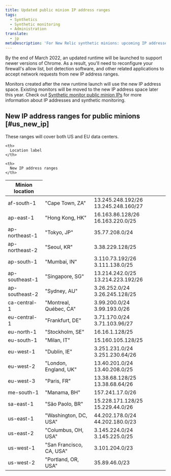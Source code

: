 ```yaml
---
title: Updated public minion IP address ranges
tags:
  - Synthetics
  - Synthetic monitoring
  - Administration
translate:
  - jp
metaDescription: 'For New Relic synthetic minions: upcoming IP addresses to be implemented in July 2021.'
---
```


By the end of March 2022, an updated runtime will be launched to support newer versions of Chrome. As a result, you'll need to reconfigure your firewall's allow list, bot detection software, and other related applications to accept network requests from new IP address ranges. 

Monitors created after the new runtime launch will use the new IP address space. Existing monitors will be moved to the new IP address space later this year. Check out [Synthetic monitor public minion IPs](/docs/synthetics/synthetic-monitoring/administration/synthetic-public-minion-ips/) for more information about IP addresses and synthetic monitoring.

## New IP address ranges for public minions [#us_new_ip]

These ranges will cover both US and EU data centers. 

<table class="alternate">
  <thead>
  <tr>
    <th style={{width: "200px"}}>
      Minion location
    </th>

    <th>
      Location label
    </th>

    <th>
      New IP address ranges
    </th>
  </tr>
  </thead>

  <tbody>
  <tr>
    <td>
      af-south-1
    </td>
    <td>
      "Cape Town, ZA"
    </td>
    <td>
      13.245.248.192/26  
      13.245.248.160/27  
    </td>
  </tr>

  <tr>
    <td>
      ap-east-1
    </td>
    <td>
      "Hong Kong, HK"
    </td>
    <td>
      16.163.86.128/26  
      16.163.220.0/25
    </td>
  </tr>

  <tr>
    <td>
      ap-northeast-1
    </td>
    <td>
      "Tokyo, JP"
    </td>
    <td>
      35.77.208.0/24
    </td>
  </tr>

  <tr>
    <td>
      ap-northeast-2 
    </td>
    <td>
      "Seoul, KR"
    </td>
    <td>
      3.38.229.128/25
    </td>
  </tr>

  <tr>
    <td>
      ap-south-1
    </td>
    <td>
      "Mumbai, IN"
    </td>
    <td>
      3.110.73.192/26  
      3.111.138.0/25
    </td>
  </tr>

  <tr>
    <td>
      ap-southeast-1
    </td>
    <td>
      "Singapore, SG"
    </td>
    <td>
      13.214.242.0/25   
      13.214.223.192/26
    </td>
  </tr>

  <tr>
    <td>
      ap-southeast-2
    </td>
    <td>
      "Sydney, AU"
    </td>
    <td>
      3.26.252.0/24   
      3.26.245.128/25 
    </td>
  </tr>

  <tr>
    <td>
      ca-central-1
    </td>
    <td>
      "Montreal, Québec, CA"
    </td>
    <td>
      3.99.200.0/24  
      3.99.193.0/26  
    </td>
  </tr>

  <tr>
    <td>
      eu-central-1
    </td>
    <td>
      "Frankfurt, DE" 
    </td>
    <td>
      3.71.170.0/24   
      3.71.103.96/27
    </td>
  </tr>

  <tr>
    <td>
      eu-north-1
    </td>
    <td>
      "Stockholm, SE"
    </td>
    <td>
      16.16.1.128/25
    </td>
  </tr>

  <tr>
    <td>
      eu-south-1
    </td>
    <td>
      "Milan, IT"
    </td>
    <td>
      15.160.105.128/25
    </td>
  </tr>

  <tr>
    <td>
      eu-west-1
    </td>
    <td>
      "Dublin, IE"
    </td>
    <td>
      3.251.231.0/24  
      3.251.230.64/26
    </td>
  </tr>

  <tr>
    <td>
      eu-west-2
    </td>
    <td>
      "London, England, UK"
    </td>
    <td>
      13.40.201.0/24  
      13.40.208.0/25
    </td>
  </tr>

  <tr>
    <td>
      eu-west-3
    </td>
    <td>
      "Paris, FR"
    </td>
    <td>
      13.38.68.128/25  
      13.38.68.64/26
    </td>
  </tr>

  <tr>
    <td>
      me-south-1
    </td>
    <td>
      "Manama, BH"
    </td>
    <td>
      157.241.17.0/26
    </td>
  </tr>

  <tr>
    <td>
      sa-east-1
    </td>
    <td>
      "São Paolo, BR"
    </td>
    <td>
      15.228.171.128/25  
      15.229.44.0/26
    </td>
  </tr>

  <tr>
    <td>
      us-east-1
    </td>
    <td>
      "Washington, DC, USA"
    </td>
    <td>
      44.202.178.0/24  
      44.202.180.0/23
    </td>
  </tr>

  <tr>
    <td>
      us-east-2
    </td>
    <td>
      "Columbus, OH, USA"
    </td>
    <td>
      3.145.224.0/24  
      3.145.225.0/25
    </td>
  </tr>

  <tr>
    <td>
      us-west-1
    </td>
    <td>
      "San Francisco, CA, USA"
    </td>
    <td>
      3.101.204.0/23
    </td>
  </tr>

  <tr>
    <td>
      us-west-2
    </td>
    <td>
      "Portland, OR, USA"
    </td>
    <td>
      35.89.46.0/23
    </td>
  </tr>
  </tbody>
</table>